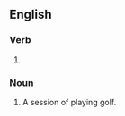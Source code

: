 ==English==

===Verb===
{{head|en|verb form}}

# {{present participle of|en|golf|nocat=1}}

===Noun===
{{en-noun|~}}

# A session of playing golf.